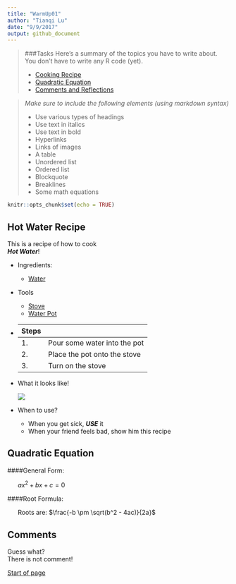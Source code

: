 ```yaml
---
title: "WarmUp01"
author: "Tianqi Lu"
date: "9/9/2017"
output: github_document
---
```


> ###Tasks
> Here's a summary of the topics you have to write about. You don't have to write any R code (yet).
>
> - [Cooking Recipe](#hot-water-recipe)
> - [Quadratic Equation](#quadratic-equation)
> - [Comments and Reflections](#comments)

> _Make sure to include the following elements (using markdown syntax)_
>
> - Use various types of headings
> - Use text in italics
> - Use text in bold
> - Hyperlinks
> - Links of images
> - A table
> - Unordered list
> - Ordered list
> - Blockquote
> - Breaklines
> - Some math equations

>
>
>
```r
knitr::opts_chunk$set(echo = TRUE)
```

## Hot Water Recipe

This is a recipe of how to cook  
_**Hot Water**_!

- Ingredients:
    - [Water](http://www.islamforchristians.com/wp-content/uploads/2015/03/Water.jpg)

- Tools
    - [Stove](http://www.appliance-repair-newport-news.com/wp-content/uploads/2013/07/stove-appliance-repair.jpg)
    - [Water Pot](https://previews.123rf.com/images/whitestar1955/whitestar19551412/whitestar1955141200029/34317573-Boiling-Pot-Of-Water-On-Hot-Electric-Burner-Stock-Photo.jpg)
    
- |Steps|
|---|---|
|1.| Pour some water into the pot
|2.| Place the pot onto the stove
|3.| Turn on the stove

- What it looks like!

    ![](http://www.dreams.metroeve.com/wp-content/uploads/2017/05/dreams.metroeve_hot-water-dreams-meaning.jpg)
    
- When to use?

    - When you get sick, _**USE**_ it
    - When your friend feels bad, show him this recipe


## Quadratic Equation


####General Form:

&nbsp;&nbsp;&nbsp;&nbsp;&nbsp;&nbsp;$ax^2 + bx + c = 0$

####Root Formula:

&nbsp;&nbsp;&nbsp;&nbsp;&nbsp;&nbsp;Roots are: $\frac{-b \pm \sqrt(b^2 - 4ac)}{2a}$


## Comments

Guess what?  
There is not comment!


<a href="#">Start of page</a>
